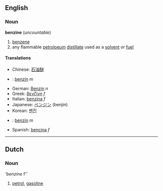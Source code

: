 ==English==
===Noun===
'''benzine''' (''uncountable'')

# [[benzene]]
# any flammable [[petroloeum]] [[distillate]] used as a [[solvent]] or [[fuel]]

====Translations====
*Chinese: [[石油醚]]
*{{cz}}: [[benzín]] ''m''
*German: [[Benzin]] ''n''
*Greek: [[βενζίνη]] ''f''
*Italian: [[benzina]] ''f''
*Japanese: [[ベンジン]] (benjin)
*Korean: [[벤진]]
*{{sk}}: [[benzín#Slovak|benzín]] ''m''
*Spanish: [[bencina]] ''f''

----

==Dutch==
===Noun===
'''benzine'' f''

# [[petrol]], [[gasoline]]